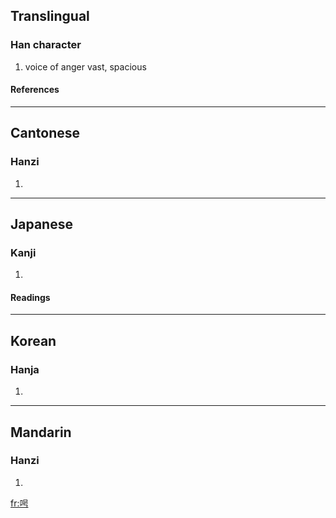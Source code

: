 ==Translingual==
===Han character===
{{Han char|rn=30|rad=口|as=05|sn=8|four=6602<sub>7</sub>|canj=口口一尸 (RRMS)}}
# voice of anger vast, spacious
====References====
{{Han ref|kx=0183.090|dkj=03466|dj=0402.100|hdz=10600.050|uh=547A|ud=21626|bh=CBE2|bd=52194}}
----
==Cantonese==
===Hanzi===
{{yue-hanzi|jyut=|y=hiu1, hou4}}
# {{defn|Cantonese}}
----
==Japanese==
===Kanji===
{{ja-kanji|grade=|rs=口05}}
# {{defn|Japanese}} 
====Readings====
{{ja-readings|on=[[きょう]] (kyō), [[ごう]] (gō), [[こう]] (kō), [[く]] (ku)|kun=}}
----
==Korean==
===Hanja===
{{ko-hanja|hangeul=[[효]], [[호]]|rv=hyo, ho|mr=hyo, ho}}
# {{defn|Korean}}
----
==Mandarin==
===Hanzi===
{{cmn-hanzi|pin=[[xiāo]] (xiao1)|wg=hsiao<sup>1</sup>}}
# {{defn|Mandarin}}

[[fr:呺]]
